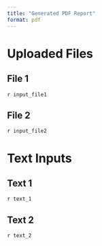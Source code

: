 ```yaml
---
title: "Generated PDF Report"
format: pdf
---
```


# Uploaded Files

## File 1
`r input_file1`

## File 2
`r input_file2`

# Text Inputs

## Text 1
`r text_1`

## Text 2
`r text_2`